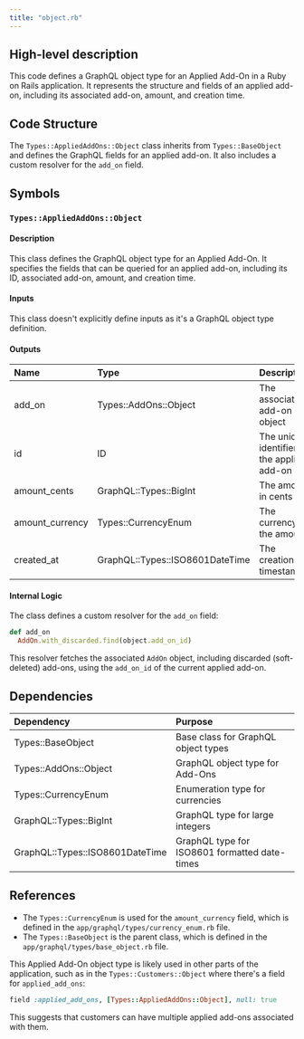 ```yaml
---
title: "object.rb"
---
```


## High-level description
This code defines a GraphQL object type for an Applied Add-On in a Ruby on Rails application. It represents the structure and fields of an applied add-on, including its associated add-on, amount, and creation time.

## Code Structure
The `Types::AppliedAddOns::Object` class inherits from `Types::BaseObject` and defines the GraphQL fields for an applied add-on. It also includes a custom resolver for the `add_on` field.

## Symbols

### `Types::AppliedAddOns::Object`
#### Description
This class defines the GraphQL object type for an Applied Add-On. It specifies the fields that can be queried for an applied add-on, including its ID, associated add-on, amount, and creation time.

#### Inputs
This class doesn't explicitly define inputs as it's a GraphQL object type definition.

#### Outputs
| Name | Type | Description |
|:-----|:-----|:------------|
| add_on | Types::AddOns::Object | The associated add-on object |
| id | ID | The unique identifier of the applied add-on |
| amount_cents | GraphQL::Types::BigInt | The amount in cents |
| amount_currency | Types::CurrencyEnum | The currency of the amount |
| created_at | GraphQL::Types::ISO8601DateTime | The creation timestamp |

#### Internal Logic
The class defines a custom resolver for the `add_on` field:

```ruby
def add_on
  AddOn.with_discarded.find(object.add_on_id)
```

This resolver fetches the associated `AddOn` object, including discarded (soft-deleted) add-ons, using the `add_on_id` of the current applied add-on.

## Dependencies
| Dependency | Purpose |
|:-----------|:--------|
| Types::BaseObject | Base class for GraphQL object types |
| Types::AddOns::Object | GraphQL object type for Add-Ons |
| Types::CurrencyEnum | Enumeration type for currencies |
| GraphQL::Types::BigInt | GraphQL type for large integers |
| GraphQL::Types::ISO8601DateTime | GraphQL type for ISO8601 formatted date-times |

## References
- The `Types::CurrencyEnum` is used for the `amount_currency` field, which is defined in the `app/graphql/types/currency_enum.rb` file.
- The `Types::BaseObject` is the parent class, which is defined in the `app/graphql/types/base_object.rb` file.

This Applied Add-On object type is likely used in other parts of the application, such as in the `Types::Customers::Object` where there's a field for `applied_add_ons`:

```ruby
field :applied_add_ons, [Types::AppliedAddOns::Object], null: true
```

This suggests that customers can have multiple applied add-ons associated with them.
